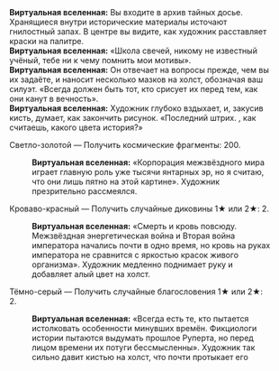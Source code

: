 {{Диалог Начало}}
:'''Виртуальная вселенная:''' Вы входите в архив тайных досье. Хранящиеся внутри исторические материалы источают гнилостный запах. В центре вы видите, как художник расставляет краски на палитре.
:'''Виртуальная вселенная:''' «Школа свечей, никому не известный учёный, тебе ни к чему помнить мои мотивы».
:'''Виртуальная вселенная:''' Он отвечает на вопросы прежде, чем вы их задаёте, и наносит несколько мазков на холст, обозначая ваш силуэт. «Всегда должен быть тот, кто срисует их перед тем, как они канут в вечность».
:'''Виртуальная вселенная:''' Художник глубоко вздыхает, и, закусив кисть, думает, как закончить рисунок. «Последний штрих. {{MC|ж=Безымянная|м=Безымянный}}, как считаешь, какого цвета история?»
:{{Диалог|Звезда}} Светло-золотой &mdash; Получить космические фрагменты: 200.
::'''Виртуальная вселенная:''' «Корпорация межзвёздного мира играет главную роль уже тысячи янтарных эр, но я считаю, что они лишь пятно на этой картине». Художник презрительно рассмеялся.
:{{Диалог|Звезда}} Кроваво-красный &mdash; Получить случайные диковины 1★ или 2★: 2.
::'''Виртуальная вселенная:''' «Смерть и кровь повсюду. Межзвёздная энергетическая война и Вторая война императора начались почти в одно время, но кровь на руках императора не сравнится с яркостью красок живого организма». Художник медленно поднимает руку и добавляет алый цвет на холст.
:{{Диалог|Звезда}} Тёмно-серый &mdash; Получить случайные благословения 1★ или 2★: 2.
::'''Виртуальная вселенная:''' «Всегда есть те, кто пытается истолковать особенности минувших времён. Фикциологи истории пытаются выдумать прошлое Руперта, но перед лицом времени их потуги бессмысленны». Художник так сильно давит кистью на холст, что почти протыкает его
{{Диалог Конец}}